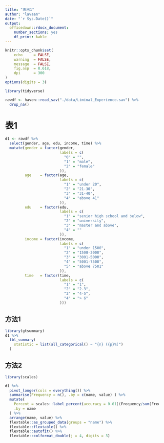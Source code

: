 ```yaml
---
title: "表格1"
author: "lavaan"
date: "`r Sys.Date()`"
output: 
  officedown::rdocx_document:
    number_sections: yes
    df_print: kable
---
```



```r
knitr::opts_chunk$set(
    echo     = FALSE,
    warning  = FALSE, 
    message  = FALSE,
    fig.asp  = 0.618,
    dpi      = 300
)
options(digits = 3)
```



```r
library(tidyverse)

rawdf <- haven::read_sav("./data/Liminal_Experience.sav") %>% 
  drop_na()
```



# 表1

```r
d1 <- rawdf %>% 
  select(gender, age, edu, income, time) %>% 
  mutate(gender = factor(gender, 
                         labels = c(
                           "0" = "",
                           "1" = "male",
                           "2" = "female"
                         )),
         age    = factor(age, 
                         labels = c(
                           "1" = "under 20",
                           "2" = "21-30",
                           "3" = "31-40",
                           "4" = "above 41"
                         )),
         edu    = factor(edu,
                         labels = c(
                           "1" = "senior high school and below",
                           "2" = "university",
                           "3" = "master and above",
                           "4" = ""
                         )),
         income = factor(income,
                         labels = c(
                           "1" = "under 1500",
                           "2" = "1500-3000",
                           "3" = "3001-5000",
                           "4" = "5001-7500",
                           "5" = "above 7501"
                         )),
         time   = factor(time,
                         labels = c(
                           "1" = "1",
                           "2" = "2-3",
                           "3" = "4-5",
                           "4" = "> 6"
                         )))

```


## 方法1
```r
library(gtsummary)
d1 %>%
  tbl_summary(
    statistic = list(all_categorical() ~ "{n} ({p}%)")
  )
```


## 方法2

```r
library(scales)

d1 %>% 
  pivot_longer(cols = everything()) %>% 
  summarise(Frequency = n(), .by = c(name, value) ) %>% 
  mutate(
    Percent = scales::label_percent(accuracy = 0.01)(Frequency/sum(Frequency)), 
    .by = name
  ) %>% 
  arrange(name, value) %>% 
  flextable::as_grouped_data(groups = "name") %>% 
  flextable::flextable() %>% 
  flextable::autofit() %>% 
  flextable::colformat_double(j = 4, digits = 3)
```

